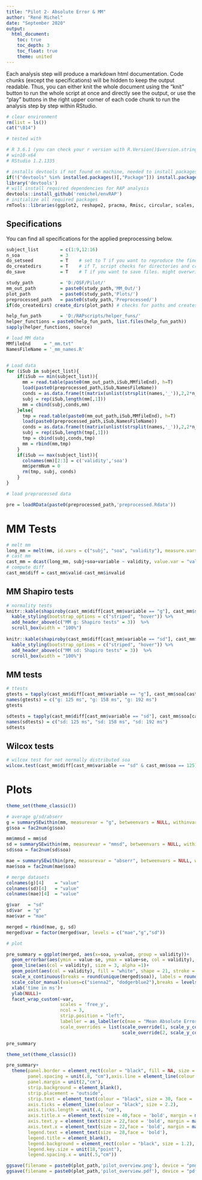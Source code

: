 ```yaml
---
title: "Pilot 2- Absolute Error & MM"
author: "René Michel"
date: "September 2020"
output: 
  html_document:
    toc: true
    toc_depth: 3
    toc_float: true
    theme: united
---
```


Each analysis step will produce a markdown html documentation. Code chunks (except the specifications) will be hidden to keep the output readable. Thus, you can either knit the whole document using the "knit" button to run the whole script at once and directly see the output, or use the "play" buttons in the right upper corner of each code chunk to run the analysis step by step within RStudio.

```r
# clear environment
rm(list = ls())
cat("\014")
```

```r


# tested with 

# R 3.6.1 (you can check your r version with R.Version()$version.string)
# win10-x64
# RStudio 1.2.1335

# installs devtools if not found on machine, needed to install packages from github
if(!("devtools" %in% installed.packages()[,"Package"])) install.packages('devtools')
library('devtools')
# will install required dependencies for RAP analysis
devtools::install_github('remichel/envRAP') 
# initialize all required packages
rmTools::libraries(ggplot2, reshape2, pracma, Rmisc, circular, scales, R.matlab, dplyr, stats, lattice, car, rmTools, knitr, kableExtra) 
```

## Specifications

You can find all specifications for the applied preprocessing below.

```r
subject_list        = c(1:9,12:16)
n_soa               = 3
do_setseed          = T    # set to T if you want to reproduce the findings
do_createdirs       = T    # if T, script checks for directories and creates them if necessary
do_save             = T    # T if you want to save files. might overwrite existing datafiles
```

```r
study_path          = 'D:/OSF/Pilot/'
mm_out_path         = paste0(study_path,'MM_Out/')
plot_path           = paste0(study_path,'Plots/')
preprocessed_path   = paste0(study_path,'Preprocessed/')
if(do_createdirs) create_dirs(plot_path) # checks for paths and creates them if missing
```

```r
help_fun_path       = 'D:/RAPscripts/helper_funs/' 
helper_functions = paste0(help_fun_path, list.files(help_fun_path))
sapply(helper_functions, source)
```

```r


# load MM data
MMfileEnd     = "_mm.txt"
NamesFileName = '_mm_names.R'


# Load data 
for (iSub in subject_list){
    if(iSub == min(subject_list)){
      mm = read.table(paste0(mm_out_path,iSub,MMfileEnd), h=T)
      load(paste0(preprocessed_path,iSub,NamesFileName))
      conds = as.data.frame(t(matrix(unlist(strsplit(names,'_')),2,2*n_soa)))
      subj = rep(iSub,length(mm[,1]))
      mm = cbind(subj,conds,mm)
    }else{
      tmp = read.table(paste0(mm_out_path,iSub,MMfileEnd), h=T)
      load(paste0(preprocessed_path,iSub,NamesFileName))
      conds = as.data.frame(t(matrix(unlist(strsplit(names,'_')),2,2*n_soa)))
      subj = rep(iSub,length(tmp[,1]))
      tmp = cbind(subj,conds,tmp)
      mm = rbind(mm,tmp)
    }
    if(iSub == max(subject_list)){
      colnames(mm)[2:3] = c('validity','soa')
      mm$permNum = 0
      rm(tmp, subj, conds)
    }
}

# load preprocessed data

pre = loadRData(paste0(preprocessed_path,'preprocessed.Rdata'))

```

# MM Tests

```r

# melt mm
long_mm = melt(mm, id.vars = c("subj", "soa", "validity"), measure.vars = c("g", "sd"))
# cast mm
cast_mm = dcast(long_mm, subj+soa+variable ~ validity, value.var = "value")
# compute diff
cast_mm$diff = cast_mm$valid-cast_mm$invalid


```

## MM Shapiro tests

```r

# normality tests
knitr::kable(shapiroby(cast_mm$diff[cast_mm$variable == "g"], cast_mm$soa[cast_mm$variable == "g"])) %>%
  kable_styling(bootstrap_options = c("striped", "hover")) %>% 
  add_header_above(c("MM g: Shapiro tests" = 3))  %>%
  scroll_box(width = "100%")
  
knitr::kable(shapiroby(cast_mm$diff[cast_mm$variable == "sd"], cast_mm$soa[cast_mm$variable == "sd"])) %>%
  kable_styling(bootstrap_options = c("striped", "hover")) %>% 
  add_header_above(c("MM sd: Shapiro tests" = 3))  %>%
  scroll_box(width = "100%")
```

## MM tests 

```r
# ttests
gtests = tapply(cast_mm$diff[cast_mm$variable == "g"], cast_mm$soa[cast_mm$variable == "g"], t.test)
names(gtests) = c("g: 125 ms", "g: 158 ms", "g: 192 ms")
gtests

sdtests = tapply(cast_mm$diff[cast_mm$variable == "sd"], cast_mm$soa[cast_mm$variable == "sd"], t.test)
names(sdtests) = c("sd: 125 ms", "sd: 158 ms", "sd: 192 ms")
sdtests

```

## Wilcox tests

```r
# wilcox test for not normally distributed soa
wilcox.test(cast_mm$diff[cast_mm$variable == "sd" & cast_mm$soa == 125])
```


# Plots

```r

theme_set(theme_classic())

# average g/sd/abserr
g = summarySEwithin(mm, measurevar = "g", betweenvars = NULL, withinvars = c("validity","soa"), idvar = "subj", conf.interval = 0.95)
g$soa = fac2num(g$soa)

mm$mmsd = mm$sd
sd = summarySEwithin(mm, measurevar = "mmsd", betweenvars = NULL, withinvars = c("validity","soa"), idvar = "subj", conf.interval = 0.95)
sd$soa = fac2num(sd$soa)

mae = summarySEwithin(pre, measurevar = "abserr", betweenvars = NULL, withinvars = c("validity","soa"), idvar = "subject", conf.interval = 0.95)
mae$soa = fac2num(mae$soa)

# merge datasets
colnames(g)[4]    = "value"
colnames(sd)[4]   = "value"
colnames(mae)[4]  = "value"

g$var   = "sd"
sd$var  = "g"
mae$var = "mae"

merged = rbind(mae, g, sd)
merged$var = factor(merged$var, levels = c("mae","g","sd"))

# plot

pre_summary = ggplot(merged, aes(x=soa, y=value, group = validity))+
  geom_errorbar(aes(ymin = value-se, ymax = value+se, col = validity), size = 1, width = 10, alpha = .7)+
  geom_line(aes(col = validity), size = 3, alpha =1)+
  geom_point(aes(col = validity), fill = "white", shape = 21, stroke = 2,size = 6) + 
  scale_x_continuous(breaks = round(unique(merged$soa)), labels = round(unique(merged$soa)))+
  scale_color_manual(values=c("sienna2", "dodgerblue2"),breaks = levels(merged$validity))+
  xlab('time in ms')+
  ylab(NULL)+
  facet_wrap_custom(~var, 
                    scales = 'free_y', 
                    ncol = 3, 
                    strip.position = "left", 
                    labeller = as_labeller(c(mae = "Mean Absolute Error", g = "sd", sd = "g")),
                    scale_overrides = list(scale_override(1, scale_y_continuous(expand = c(.2,.2))),
                                           scale_override(2, scale_y_continuous(expand = c(0.03, 0.03)))))

pre_summary

```




```r
theme_set(theme_classic())

pre_summary+ 
  theme(panel.border = element_rect(color = "black", fill = NA, size = 2.2),
        panel.spacing = unit(.8, "cm"),axis.line = element_line(colour = 'black', size = 2.2),
        panel.margin = unit(2,"cm"),
        strip.background = element_blank(),
        strip.placement = "outside",
        strip.text = element_text(colour = "black", size = 30, face = 'bold'),
        axis.ticks = element_line(colour = "black", size = 2.2),
        axis.ticks.length = unit(.4, "cm"),
        axis.title.x = element_text(size = 40,face = 'bold', margin = margin(t = 40, r = 0, b = 0, l = 0)),
        axis.text.y = element_text(size = 22,face = 'bold', margin = margin(t = , r = 12, b = 0, l = 0), color = 'black'),
        axis.text.x = element_text(size = 22,face = 'bold', margin = margin(t = 12, r = 0, b = 0, l = 0), color = 'black'),
        legend.text = element_text(size = 28,face = 'bold'),
        legend.title = element_blank(),
        legend.background = element_rect(color = "black", size = 1.2),
        legend.key.size = unit(18,"point"),
        legend.spacing.x = unit(.5,"cm"))

ggsave(filename = paste0(plot_path,'pilot_overview.png'), device = "png", height = 25, width = 60, units = "cm")
ggsave(filename = paste0(plot_path,'pilot_overview.pdf'), device = "pdf", height = 25, width = 60, units = "cm")



```
